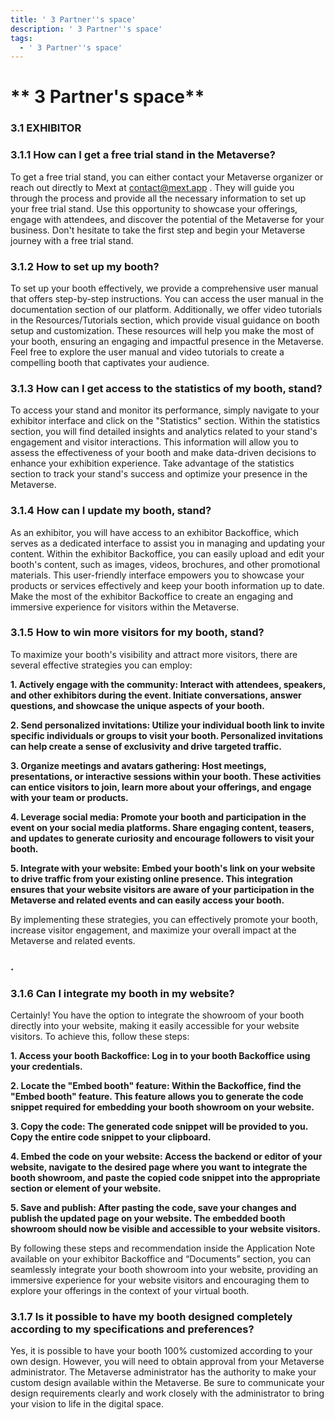 ```yaml
---
title: ' 3 Partner''s space'
description: ' 3 Partner''s space'
tags:
  - ' 3 Partner''s space'
---
```


# ** 3 Partner's space**

### 3.1	EXHIBITOR

### 3.1.1	How can I get a free trial stand in the Metaverse?

To get a free trial stand, you can either contact your Metaverse organizer or reach out directly to Mext at [contact@mext.app](mailto\:contact@mext.app) . They will guide you through the process and provide all the necessary information to set up your free trial stand. Use this opportunity to showcase your offerings, engage with attendees, and discover the potential of the Metaverse for your business. Don't hesitate to take the first step and begin your Metaverse journey with a free trial stand.

### 3.1.2	How to set up my booth?

To set up your booth effectively, we provide a comprehensive user manual that offers step-by-step instructions. You can access the user manual in the documentation section of our platform. Additionally, we offer video tutorials in the Resources/Tutorials section, which provide visual guidance on booth setup and customization. These resources will help you make the most of your booth, ensuring an engaging and impactful presence in the Metaverse. Feel free to explore the user manual and video tutorials to create a compelling booth that captivates your audience.

### 3.1.3	How can I get access to the statistics of my booth, stand?

To access your stand and monitor its performance, simply navigate to your exhibitor interface and click on the "Statistics" section. Within the statistics section, you will find detailed insights and analytics related to your stand's engagement and visitor interactions. This information will allow you to assess the effectiveness of your booth and make data-driven decisions to enhance your exhibition experience. Take advantage of the statistics section to track your stand's success and optimize your presence in the Metaverse.

### 3.1.4	How can I update my booth, stand?

As an exhibitor, you will have access to an exhibitor Backoffice, which serves as a dedicated interface to assist you in managing and updating your content. Within the exhibitor Backoffice, you can easily upload and edit your booth's content, such as images, videos, brochures, and other promotional materials. This user-friendly interface empowers you to showcase your products or services effectively and keep your booth information up to date. Make the most of the exhibitor Backoffice to create an engaging and immersive experience for visitors within the Metaverse.

### 3.1.5	How to win more visitors for my booth, stand?

To maximize your booth's visibility and attract more visitors, there are several effective strategies you can employ:

**1.	Actively engage with the community: Interact with attendees, speakers, and other exhibitors during the event. Initiate conversations, answer questions, and showcase the unique aspects of your booth.**

**2.	Send personalized invitations: Utilize your individual booth link to invite specific individuals or groups to visit your booth. Personalized invitations can help create a sense of exclusivity and drive targeted traffic.**

**3.	Organize meetings and avatars gathering: Host meetings, presentations, or interactive sessions within your booth. These activities can entice visitors to join, learn more about your offerings, and engage with your team or products.**

**4.	Leverage social media: Promote your booth and participation in the event on your social media platforms. Share engaging content, teasers, and updates to generate curiosity and encourage followers to visit your booth.**

**5.	Integrate with your website: Embed your booth's link on your website to drive traffic from your existing online presence. This integration ensures that your website visitors are aware of your participation in the Metaverse and related events and can easily access your booth.**

By implementing these strategies, you can effectively promote your booth, increase visitor engagement, and maximize your overall impact at the Metaverse and related events.

### .

### 3.1.6	Can I integrate my booth in my website?

Certainly! You have the option to integrate the showroom of your booth directly into your website, making it easily accessible for your website visitors. To achieve this, follow these steps:

**1.	Access your booth Backoffice: Log in to your booth Backoffice using your credentials.**

**2.	Locate the "Embed booth" feature: Within the Backoffice, find the "Embed booth" feature. This feature allows you to generate the code snippet required for embedding your booth showroom on your website.**

**3.	Copy the code: The generated code snippet will be provided to you. Copy the entire code snippet to your clipboard.**

**4.	Embed the code on your website: Access the backend or editor of your website, navigate to the desired page where you want to integrate the booth showroom, and paste the copied code snippet into the appropriate section or element of your website.**

**5.	Save and publish: After pasting the code, save your changes and publish the updated page on your website. The embedded booth showroom should now be visible and accessible to your website visitors.**

By following these steps and recommendation inside the Application Note available on your exhibitor Backoffice and “Documents” section, you can seamlessly integrate your booth showroom into your website, providing an immersive experience for your website visitors and encouraging them to explore your offerings in the context of your virtual booth.

### 3.1.7	Is it possible to have my booth designed completely according to my specifications and preferences?

Yes, it is possible to have your booth 100% customized according to your own design. However, you will need to obtain approval from your Metaverse administrator. The Metaverse administrator has the authority to make your custom design available within the Metaverse. Be sure to communicate your design requirements clearly and work closely with the administrator to bring your vision to life in the digital space.

